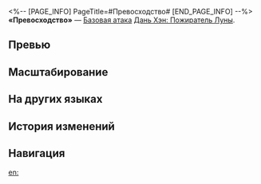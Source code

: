 <%-- [PAGE_INFO]
PageTitle=#Превосходство#
[END_PAGE_INFO] --%>
{{Навык Инфобокс
|Название         = Превосходство
|Изображение      = Навык Превосходство.png
|Персонаж         = Дань Хэн Пожиратель Луны
|Тип              = Базовая атака
|Тэг              = Одиночная атака
|УронСтойк        = 20
|ЭнергияГен       = 30
|Энергия          = 
|Длительность     = 
|Описание         = Выполняет 3 удара, которые наносят выбранному противнику мнимый урон, равный {{Цвет|Выделенный|130%—286%}} от силы атаки Дань Хэна: Пожирателя Луны.
|Свойство1        = 
|Масштабирование1 = 
}}
'''«Превосходство»''' — [[Базовая атака]] [[Дань Хэн: Пожиратель Луны]].

==Превью==
{{Превью
|Файл = Превосходство Превью
}}

==Масштабирование==
{{Масштабирование навыка
|130%;156%;182%;208%;234%;260%;286%;312%;338%;364%
}}

==На других языках==
{{На других языках
|en   = Transcendence
|zhs  = 瞬华
|zht  = 瞬華
|ja   = {{Rubi|瞬華|しゅんか}}
|ko   = 순간
|es   = Trascendencia
|fr   = Transcendance
|ru   = Превосходство
|th   = Transcendence
|vi   = Tối Thượng
|de   = Transzendenz
|id   = Transcendence
|pt   = Transcendência
}}

==История изменений==
{{История изменений|3.5}}

==Навигация==
{{Навык Навбокс|Дань Хэн Пожиратель Луны}}

[[en:]]